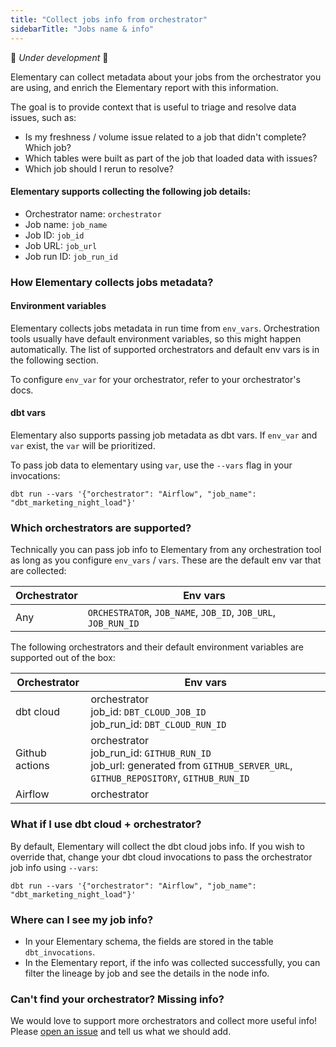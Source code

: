 ```yaml
---
title: "Collect jobs info from orchestrator"
sidebarTitle: "Jobs name & info"
---
```


🚧 _Under development_ 🚧 

Elementary can collect metadata about your jobs from the orchestrator you are using, and enrich the Elementary report with this information.

The goal is to provide context that is useful to triage and resolve data issues, such as:
- Is my freshness / volume issue related to a job that didn't complete? Which job?
- Which tables were built as part of the job that loaded data with issues? 
- Which job should I rerun to resolve?


#### Elementary supports collecting the following job details:
- Orchestrator name: `orchestrator`
- Job name: `job_name`
- Job ID: `job_id`
- Job URL: `job_url`
- Job run ID: `job_run_id`

### How Elementary collects jobs metadata? 

#### Environment variables
Elementary collects jobs metadata in run time from `env_vars`.
Orchestration tools usually have default environment variables, so this might happen automatically. The list of supported orchestrators and default env vars is in the following section.  

To configure `env_var` for your orchestrator, refer to your orchestrator's docs.  

#### dbt vars
Elementary also supports passing job metadata as dbt vars. If `env_var` and `var` exist, the `var` will be prioritized.

To pass job data to elementary using `var`, use the `--vars` flag in your invocations:
```shell
dbt run --vars '{"orchestrator": "Airflow", "job_name": "dbt_marketing_night_load"}'
```

### Which orchestrators are supported? 

Technically you can pass job info to Elementary from any orchestration tool as long as you configure `env_vars` / `vars`.
These are the default env var that are collected:

| Orchestrator | Env vars                                               |
|--------------|--------------------------------------------------------|
| Any          | `ORCHESTRATOR`, `JOB_NAME`, `JOB_ID`, `JOB_URL`, `JOB_RUN_ID` |

The following orchestrators and their default environment variables are supported out of the box:

| Orchestrator   | Env vars                                                                                                                   |
|----------------|----------------------------------------------------------------------------------------------------------------------------|
| dbt cloud      | orchestrator<br/>job_id: `DBT_CLOUD_JOB_ID`<br/>job_run_id: `DBT_CLOUD_RUN_ID`                                               |
| Github actions | orchestrator<br/>job_run_id: `GITHUB_RUN_ID`<br/>job_url: generated from `GITHUB_SERVER_URL`, `GITHUB_REPOSITORY`, `GITHUB_RUN_ID` |
| Airflow        | orchestrator                                                                                                               |


### What if I use dbt cloud + orchestrator? 

By default, Elementary will collect the dbt cloud jobs info. 
If you wish to override that, change your dbt cloud invocations to pass the orchestrator job info using `--vars`: 
```shell
dbt run --vars '{"orchestrator": "Airflow", "job_name": "dbt_marketing_night_load"}'
```

### Where can I see my job info?

- In your Elementary schema, the fields are stored in the table `dbt_invocations`.
- In the Elementary report, if the info was collected successfully, you can filter the lineage by job and see the details in the node info. 


### Can't find your orchestrator? Missing info?

We would love to support more orchestrators and collect more useful info! 
Please [open an issue](https://github.com/elementary-data/elementary/issues/new/choose) and tell us what we should add.  